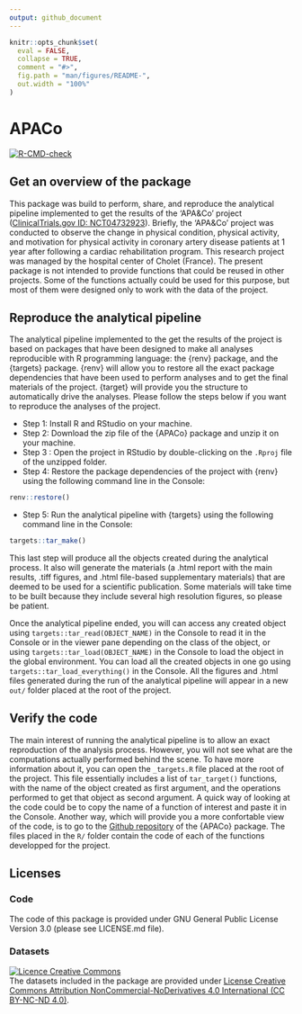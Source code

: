 ```yaml
---
output: github_document
---
```


<!-- README.md is generated from README.Rmd. Please edit that file -->

```r
knitr::opts_chunk$set(
  eval = FALSE,
  collapse = TRUE,
  comment = "#>",
  fig.path = "man/figures/README-",
  out.width = "100%"
)
```

# APACo

<!-- badges: start -->
[![R-CMD-check](https://github.com/pydemull/APACo/actions/workflows/R-CMD-check.yaml/badge.svg)](https://github.com/pydemull/APACo/actions/workflows/R-CMD-check.yaml)
<!-- badges: end -->

## Get an overview of the package
This package was build to perform, share, and reproduce the analytical pipeline implemented to get the results of the 'APA&Co' project ([ClinicalTrials.gov ID: NCT04732923](https://clinicaltrials.gov/study/NCT04732923?term=APA%26Co&rank=4)). Briefly, the 'APA&Co' project was conducted to observe the change in physical condition, physical activity, and motivation for physical activity in coronary artery disease patients at 1 year after following a cardiac rehabilitation program. This research project was managed by the hospital center of Cholet (France). The present package is not intended to provide functions that could be reused in other projects. Some of the functions actually could be used for this purpose, but most of them were designed only to work with the data of the project.


## Reproduce the analytical pipeline
The analytical pipeline implemented to the get the results of the project is based on packages that have been designed to make all analyses reproducible with R programming language: the {renv} package, and the {targets} package. {renv} will allow you to restore all the exact package dependencies that have been used to perform analyses and to get the final materials of the project. {target} will provide you the structure to automatically drive the analyses. Please follow the steps below if you want to reproduce the analyses of the project.

* Step 1: Install R and RStudio on your machine.
* Step 2: Download the zip file of the {APACo} package and unzip it on your machine.
* Step 3 : Open the project in RStudio by double-clicking on the `.Rproj` file of the unzipped folder.
* Step 4: Restore the package dependencies of the project with {renv} using the following command line in the Console:
```r
renv::restore()
```

* Step 5: Run the analytical pipeline with {targets} using the following command line in the Console:
```r
targets::tar_make()
```

This last step will produce all the objects created during the analytical process. It also will generate the materials (a .html report with the main results, .tiff figures, and .html file-based supplementary materials) that are deemed to be used for a scientific publication. Some materials will take time to be built because they include several high resolution figures, so please be patient.

Once the analytical pipeline ended, you will can access any created object using `targets::tar_read(OBJECT_NAME)` in the Console to read it in the Console or in the viewer pane depending on the class of the object, or using `targets::tar_load(OBJECT_NAME)` in the Console to load the object in the global environment. You can load all the created objects in one go using `targets::tar_load_everything()` in the Console. All the figures and .html files generated during the run of the analytical pipeline will appear in a new `out/` folder placed at the root of the project.

## Verify the code
The main interest of running the analytical pipeline is to allow an exact reproduction of the analysis process. However, you will not see what are the computations actually performed behind the scene. To have more information about it, you can open the `_targets.R` file placed at the root of the project. This file essentially includes a list of `tar_target()` functions, with the name of the object created as first argument, and the operations performed to get that object as second argument. A quick way of looking at the code could be to copy the name of a function of interest and paste it in the Console. Another way, which will provide you a more confortable view of the code, is to go to the [Github repository](https://github.com/pydemull/APACo) of the {APACo} package. The files placed in the `R/` folder contain the code of each of the functions developped for the project.


## Licenses
### Code
The code of this package is provided under GNU General Public License Version 3.0 (please see LICENSE.md file).

### Datasets
<a rel="license" href="http://creativecommons.org/licenses/by-nc-nd/4.0/"><img alt="Licence Creative Commons" style="border-width:0" src="https://i.creativecommons.org/l/by-nc-nd/4.0/88x31.png" /></a><br />The datasets included in the package are provided under <a rel="license" href="http://creativecommons.org/licenses/by-nc-nd/4.0/">License Creative Commons Attribution NonCommercial-NoDerivatives 4.0 International (CC BY-NC-ND 4.0)</a>.

